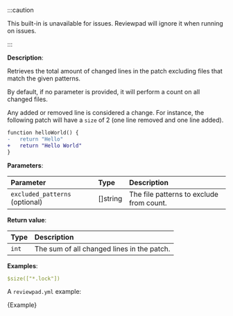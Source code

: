
:::caution

This built-in is unavailable for issues. Reviewpad will ignore it when running on issues.

:::

**Description**:

Retrieves the total amount of changed lines in the patch excluding files that match the given patterns.

By default, if no parameter is provided, it will perform a count on all changed files.

Any added or removed line is considered a change. For instance, the following patch will have a `size` of 2 (one line removed and one line added).

```diff
function helloWorld() {
-   return "Hello"
+   return "Hello World"
}
```

**Parameters**:

| Parameter                      | Type     | Description                              |
| :----------------------------- | :------- | :--------------------------------------- |
| `excluded_patterns` (optional) | []string | The file patterns to exclude from count. |

**Return value**:

| Type  | Description                                |
| :---- | :----------------------------------------- |
| `int` | The sum of all changed lines in the patch. |

**Examples**:

```yml
$size(["*.lock"])
```

A `reviewpad.yml` example:

<CodeBlock language="yml" title="reviewpad.yml">{Example}</CodeBlock>
